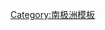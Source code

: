 {{navbox
|name = 南極洲主題
|titlestyle = background-color:#aa99ff;
|title = [[南極洲]][[大陸]]
|state = {{{state<includeonly>|autocollapse</includeonly>}}}
|bodyclass = hlist
| image = [[File:Antarctica (orthographic projection).svg|120px|link=南极洲]]

|group1 = 總覽
|list1 = 
* [[南極]]
* [[南極歷史|歷史]]
* [[南極洲與南極領地旗帜|領地旗幟]]
* [[南極洲行政區旗幟列表|行政區旗幟]]
* [[南極科学考察站|考察站]]
* [[南極領地|領土主張]]
* [[南極條約體系]]
* [[南極洲軍事活動|軍事活動]]
* [[南極洲火山列表|火山]]
* [[南極洲山峰列表|山峰]]
* [[南極洲宗教|宗教]]
* [[南極洲撞擊坑列表|撞擊坑]]
* [[南極繞極流|洋流]]
* [[南極洲保護區|保護區]]
* {{link-en|南極氣候|Climate of Antarctica|氣候}}
* {{link-en|南極洲交通|Transport in Antarctica|交通}}
* {{link-en|南極洲旅遊|Tourism in Antarctica|旅遊}}
* {{link-en|南極洲地理|Geography of Antarctica|地理}}
* {{link-en|南極洲人口|Demographics of Antarctica|人口}}
* {{link-en|南極洲地質學|Geology of Antarctica|地質學}}
* {{link-en|南極洲野生動物|Wildlife of Antarctica|野生動物}}
* {{link-en|南極洲考察隊列表|List of Antarctic expeditions|考察}}
* {{link-en|南極洲時區|Time in Antarctica|時區}}
* {{link-en|南極洲通訊|Telecommunications in Antarctica|通訊}}
* [[南極洲機場列表|機場]]
* {{link-en|南極洲野外營地|Antarctic field camps|野外营地}}

|group2 = 地理區域
|list2 = 
* [[南極洲板塊]]
* [[南極半島]]
* [[東部南極洲]]
* [[西部南極洲]]
* [[橫貫南極山脈]]
* [[南極高原]]
* [[南極界]]
* [[南極幅合帶]]
* {{link-en|南極洲極點|Extreme points of the Antarctic|南極極點}}
* {{link-en|南極洲周邊島嶼列表|List of Antarctic and subantarctic islands|南極洲周邊岛屿列表}}
* {{link-en|南極洲冰帽|Antarctic ice sheet|冰帽}}
* {{link-en|南極洲冰川列表|List of glaciers in the Antarctic|冰川}}
* {{link-en|南極洲海冰|Antarctic sea ice|海冰}}

|group3 = 水路
|list3 = 
* [[沃斯托克湖]]
* [[麥克默多灣]]
* [[羅斯海]]
* [[威德爾海]]
* [[南冰洋]]
* {{link-en|南極洲河流列表|List of rivers of Antarctica|南極洲河流列表}}

|group4 = [[南極科学考察站|主要科考站]]
|list4 =
* [[奥尔卡达斯站]]（阿根廷，最早）
* [[阿蒙森-史考特南極站|-{zh-hans:阿蒙森-斯科特;zh-hant:阿蒙森-史考特;zh-hk:阿蒙森-史葛;}-站]]（美，南极点）
* [[沃斯托克站]]（俄，近南磁极，最冷）
* [[富士圓頂]]（日）
* {{link-en|科嫩站|Kohnen Station}}（德）
* [[康宏站]]（法、意）
* {{link-en|西南极冰盖分区|WAIS Divide}}（美）
* [[中国南极昆仑站|昆仑站]]（中）
* [[中國南極泰山站|泰山站]]（中）
* [[:Category:南極科学考察站|更多…]]

|group5 = 知名探险家
|list5 = 
* [[欧内斯特·沙克爾頓]]
* [[詹姆斯·克拉克·罗斯]]
* [[罗伯特·斯科特]]
* [[罗尔德·阿蒙森]]
* [[道格拉斯·莫森]]
* {{link-en|理查德·伊夫林·伯德|Richard E. Byrd|理查德·伊夫林·伯德}}
* [[:Category:南極探險家|更多…]]

|group6 = 
|list6 = 

| belowstyle = font-weight:bold;
| below = 
* {{icon|category}} [[:Category:南极洲|分類]]
* {{icon|commons}} [[commons:Category:Antarctica|维基共享]]
* {{portal-inline|南极洲|size=tiny}}

}}<noinclude>
[[Category:南极洲模板]]
</noinclude>